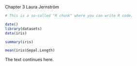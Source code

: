 Chapter 3
Laura Jernström

```r
# This is a so-called "R chunk" where you can write R code.

date()
library(datasets)
data(iris)

summary(iris)

mean(iris$Sepal.Length)


```

The text continues here.

